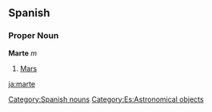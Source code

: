 == Spanish == 
=== Proper Noun === 
'''Marte''' ''m'' 
# [[Mars]] 
[[Category:Spanish nouns]]
[[Category:Es:Astronomical objects]]

[[ja:marte]]